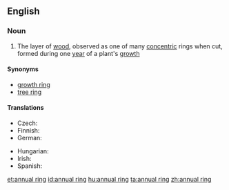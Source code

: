 ==English==

===Noun===
{{en-noun|head=[[annual]] [[ring]]}}

# The layer of [[wood]], observed as one of many [[concentric]] rings when cut, formed during one [[year]] of a plant's [[growth]]

====Synonyms====
* [[growth ring]]
* [[tree ring]]

====Translations====
{{trans-top|layer of wood}}
* Czech: {{t|cs|letokruh|m}}
* Finnish: {{t|fi|vuosirengas}}
* German: {{t|de|Jahresring|m}}
{{trans-mid}}
* Hungarian: {{t+|hu|évgyűrű}}
* Irish: {{t|ga|fáinne bliantúil|m}}
* Spanish: {{t|es|capa anual|f}}
{{trans-bottom}}

[[et:annual ring]]
[[id:annual ring]]
[[hu:annual ring]]
[[ta:annual ring]]
[[zh:annual ring]]